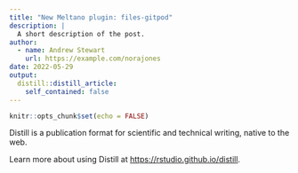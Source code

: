 ```yaml
---
title: "New Meltano plugin: files-gitpod"
description: |
  A short description of the post.
author:
  - name: Andrew Stewart
    url: https://example.com/norajones
date: 2022-05-29
output:
  distill::distill_article:
    self_contained: false
---
```



```r
knitr::opts_chunk$set(echo = FALSE)
```

Distill is a publication format for scientific and technical writing, native to the web.

Learn more about using Distill at <https://rstudio.github.io/distill>.


